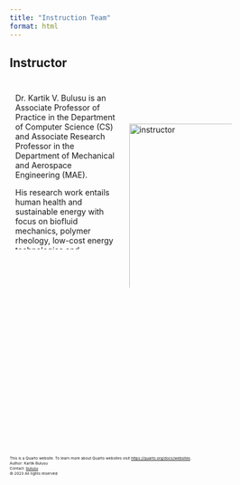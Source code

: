 ```yaml
---
title: "Instruction Team"
format: html
---
```


<style>
* {
  box-sizing: border-box;
}
/* Create two equal columns that floats next to each other */
.column {
  float: left;
  width: 50%;
  padding: 10px;
  height: 300px; /* Should be removed. Only for demonstration */
}

/* Clear floats after the columns */
.row:after {
  content: "";
  display: table;
  clear: both;
}
</style>

## Instructor
<div class="row">
 <div class="column">
 <p>Dr. Kartik V. Bulusu is an Associate Professor of Practice in the Department of Computer Science (CS) and Associate Research Professor in the Department of Mechanical and Aerospace Engineering (MAE). </p>
 
 <p>His research work entails human health and sustainable energy with focus on biofluid mechanics, polymer rheology, low-cost energy technologies and applications of wavelet transforms. 
 <p>He is also working on AI-on-the-edge applications using low-power devices. In his free time, he is loves to tinker with electronics and design low-cost experiments for research and education.</p>
 <p>Dr. Bulusu has been developing low-cost ejector technologies refrigeration in disaster-prone regions and humanitarian needs. </p>
 <p><strong>Office hours:</strong> On-demand <br>(please reach out via email!)</p>
 <p><strong>Location:</strong> Blackboard Collaborate Course Room</p>
 </div>


<br><br><br><br>
 <div class="column">
 <!-- "float: left;  -->
 <img src="/images/20160728facultybioshots_SEAS_GWU_40.jpg" alt="instructor" style="object-fit:contain width:400px;height:400px; margin-right: 10px;" /><br><br><br><br>
 <p><strong>Campus Address:</strong> SEH 3640</p>
 <p><strong>E-mail:</strong> bulusu at gwu dot edu</p>
 </div>
</div>
<br><br><br><br><br><br><br><br><br><br><br><br><br>


<!-- 
### Instructor contacts
<p>Campus Address: SEH 3640</p>
<p>E-mail: bulusu at gwu dot edu</p>
<p>Office hours: On-demand (please reach out via email or Slack!)</p>
<p>Location: Blackboard Collaborate Course Room</p> -->

<br><br>
<footer>
  <p><small><small><small><small>This is a Quarto website. To learn more about Quarto websites visit <https://quarto.org/docs/websites>.<br>
  Author: Kartik Bulusu<br>
  Contact: <a href="mailto:bulusu@gwu.edu">bulusu</a><br>
  &copy; 2023 All rights reserved</small></small></small></small></p>
</footer>
